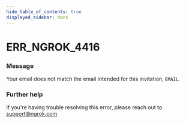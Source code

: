 ```yaml
---
hide_table_of_contents: true
displayed_sidebar: docs
---
```



# ERR_NGROK_4416

### Message

Your email does not match the email intended for this invitation, `EMAIL`.

<ErrorDetails error="err_ngrok_4416" />

### Further help

If you're having trouble resolving this error, please reach out to [support@ngrok.com](mailto:support@ngrok.com?subject=Help%20with%20ERR_NGROK_4416)
